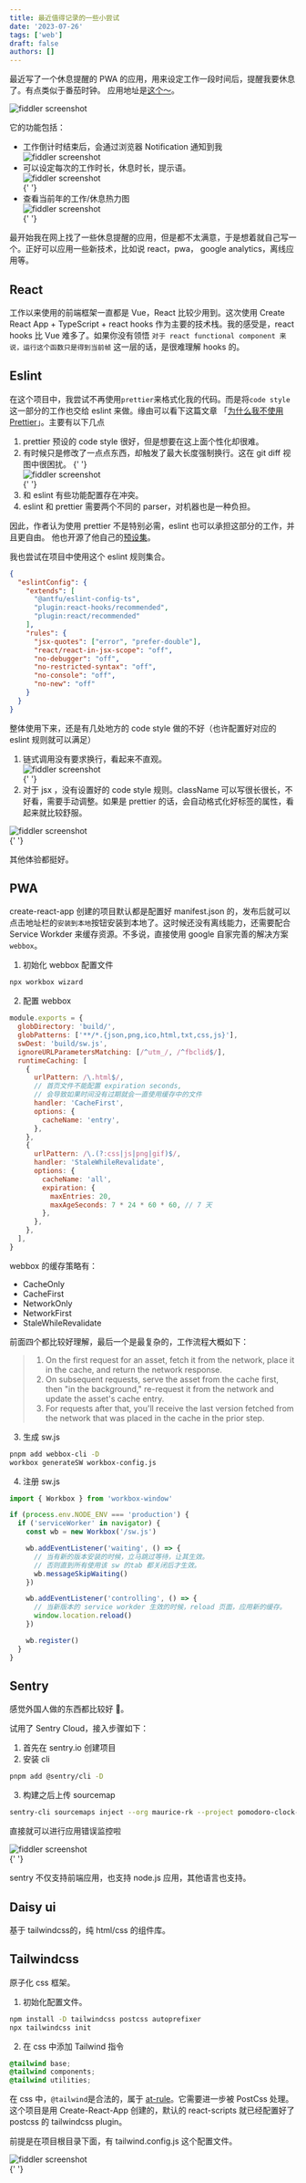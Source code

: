 ```yaml
---
title: 最近值得记录的一些小尝试
date: '2023-07-26'
tags: ['web']
draft: false
authors: []
---
```


最近写了一个休息提醒的 PWA 的应用，用来设定工作一段时间后，提醒我要休息了。有点类似于番茄时钟。
应用地址是[这个～](https://pomodoro-clock-pwa.vercel.app/)。

<div className="relative h-[400px]">
  <Image
    style={{ objectFit: 'contain' }}
    className="my-0"
    alt="fiddler screenshot"
    src="https://cdn.nlark.com/yuque/0/2023/png/438262/1690291909922-bca25574-b801-4ae6-b6ee-d32d86a0efe2.png"
    fill={true}
  />
</div>

它的功能包括：

- 工作倒计时结束后，会通过浏览器 Notification 通知到我
  <div className="relative h-[400px]">
    <Image
      style={{ objectFit: 'contain' }}
      className="my-0"
      alt="fiddler screenshot"
      src="https://cdn.nlark.com/yuque/0/2023/png/438262/1690292100204-05f321ef-9f3d-4fa4-acf9-a931b26dacad.png"
      fill={true}
    />
  </div>
- 可以设定每次的工作时长，休息时长，提示语。
  <div className="relative h-[400px]">
    <Image
      style={{ objectFit: 'contain' }}
      className="my-0"
      alt="fiddler screenshot"
      src="https://cdn.nlark.com/yuque/0/2023/png/438262/1690292163537-49c9ca8f-ae72-46cc-ad86-a89c23335006.png"
      fill={true}
    />
  </div>{' '}
- 查看当前年的工作/休息热力图
  <div className="relative h-[400px]">
    <Image
      style={{ objectFit: 'contain' }}
      className="my-0"
      alt="fiddler screenshot"
      src="https://cdn.nlark.com/yuque/0/2023/png/438262/1690292247266-95cd59df-4039-4b1e-bd84-0c8c5a406a0a.png"
      fill={true}
    />
  </div>{' '}

最开始我在网上找了一些休息提醒的应用，但是都不太满意，于是想着就自己写一个。正好可以应用一些新技术，比如说 react，pwa， google analytics，离线应用等。

## React

工作以来使用的前端框架一直都是 Vue，React 比较少用到。这次使用 Create React App + TypeScript + react hooks 作为主要的技术栈。我的感受是，react hooks 比 Vue 难多了。如果你没有领悟 `对于 react functional component 来说，运行这个函数只是得到当前帧` 这一层的话，是很难理解 hooks 的。

## Eslint

在这个项目中，我尝试不再使用`prettier`来格式化我的代码。而是将`code style`这一部分的工作也交给 eslint 来做。缘由可以看下这篇文章 「[为什么我不使用 Prettier](https://antfu.me/posts/why-not-prettier-zh)」。主要有以下几点

1. prettier 预设的 code style 很好，但是想要在这上面个性化却很难。
2. 有时候只是修改了一点点东西，却触发了最大长度强制换行。这在 git diff 视图中很困扰。
   {' '}
   <div className="relative h-[400px]">
     <Image
       style={{ objectFit: 'contain' }}
       className="my-0"
       alt="fiddler screenshot"
       src="https://cdn.nlark.com/yuque/0/2023/png/438262/1690293377150-2e9767a3-cc1d-4d43-9d01-0a5017d2e663.png"
       fill={true}
     />
   </div>{' '}
3. 和 eslint 有些功能配置存在冲突。
4. eslint 和 prettier 需要两个不同的 parser，对机器也是一种负担。

因此，作者认为使用 prettier 不是特别必需，eslint 也可以承担这部分的工作，并且更自由。
他也开源了他自己的[预设集](https://github.com/antfu/eslint-config)。

我也尝试在项目中使用这个 eslint 规则集合。

```json
{
  "eslintConfig": {
    "extends": [
      "@antfu/eslint-config-ts",
      "plugin:react-hooks/recommended",
      "plugin:react/recommended"
    ],
    "rules": {
      "jsx-quotes": ["error", "prefer-double"],
      "react/react-in-jsx-scope": "off",
      "no-debugger": "off",
      "no-restricted-syntax": "off",
      "no-console": "off",
      "no-new": "off"
    }
  }
}
```

整体使用下来，还是有几处地方的 code style 做的不好（也许配置好对应的 eslint 规则就可以满足）

1. 链式调用没有要求换行，看起来不直观。
   <div className="relative h-[400px]">
     <Image
       style={{ objectFit: 'contain' }}
       className="my-0"
       alt="fiddler screenshot"
       src="https://cdn.nlark.com/yuque/0/2023/png/438262/1690294013662-c2063267-ac09-4248-a92b-f09014103380.png"
       fill={true}
     />
   </div>{' '}
2. 对于 jsx ，没有设置好的 code style 规则。className 可以写很长很长，不好看，需要手动调整。如果是 prettier 的话，会自动格式化好标签的属性，看起来就比较舒服。

<div className="relative h-[400px]">
  <Image
    style={{ objectFit: 'contain' }}
    className="my-0"
    alt="fiddler screenshot"
    src="https://cdn.nlark.com/yuque/0/2023/png/438262/1690294129875-cdde1063-44b3-473a-b092-bfcfaa23b3f2.png"
    fill={true}
  />
</div>{' '}

其他体验都挺好。

## PWA

create-react-app 创建的项目默认都是配置好 manifest.json 的，发布后就可以点击地址栏的`安装到本地`按钮安装到本地了。这时候还没有离线能力，还需要配合 Service Workder 来缓存资源。不多说，直接使用 google 自家完善的解决方案 `webbox`。

1. 初始化 webbox 配置文件

```bash
npx workbox wizard
```

2. 配置 webbox

```javascript
module.exports = {
  globDirectory: 'build/',
  globPatterns: ['**/*.{json,png,ico,html,txt,css,js}'],
  swDest: 'build/sw.js',
  ignoreURLParametersMatching: [/^utm_/, /^fbclid$/],
  runtimeCaching: [
    {
      urlPattern: /\.html$/,
      // 首页文件不能配置 expiration seconds,
      // 会导致如果时间没有过期就会一直使用缓存中的文件
      handler: 'CacheFirst',
      options: {
        cacheName: 'entry',
      },
    },
    {
      urlPattern: /\.(?:css|js|png|gif)$/,
      handler: 'StaleWhileRevalidate',
      options: {
        cacheName: 'all',
        expiration: {
          maxEntries: 20,
          maxAgeSeconds: 7 * 24 * 60 * 60, // 7 天
        },
      },
    },
  ],
}
```

webbox 的缓存策略有：

- CacheOnly
- CacheFirst
- NetworkOnly
- NetworkFirst
- StaleWhileRevalidate

前面四个都比较好理解，最后一个是最复杂的，工作流程大概如下：

> 1. On the first request for an asset, fetch it from the network, place it in the cache, and return the network response.
> 2. On subsequent requests, serve the asset from the cache first, then "in the background," re-request it from the network and update the asset's cache entry.
> 3. For requests after that, you'll receive the last version fetched from the network that was placed in the cache in the prior step.

3. 生成 sw.js

```bash
pnpm add webbox-cli -D
workbox generateSW workbox-config.js
```

4. 注册 sw.js

```javascript
import { Workbox } from 'workbox-window'

if (process.env.NODE_ENV === 'production') {
  if ('serviceWorker' in navigator) {
    const wb = new Workbox('/sw.js')

    wb.addEventListener('waiting', () => {
      // 当有新的版本安装的时候，立马跳过等待，让其生效。
      // 否则直到所有使用该 sw 的tab 都关闭后才生效。
      wb.messageSkipWaiting()
    })

    wb.addEventListener('controlling', () => {
      // 当新版本的 service workder 生效的时候，reload 页面，应用新的缓存。
      window.location.reload()
    })

    wb.register()
  }
}
```

## Sentry

感觉外国人做的东西都比较好 🤣。

试用了 Sentry Cloud，接入步骤如下：

1. 首先在 sentry.io 创建项目
2. 安装 cli

```bash
pnpm add @sentry/cli -D
```

3. 构建之后上传 sourcemap

```bash
sentry-cli sourcemaps inject --org maurice-rk --project pomodoro-clock-pwa ./build && sentry-cli sourcemaps upload --org maurice-rk --project pomodoro-clock-pwa ./build
```

直接就可以进行应用错误监控啦

<div className="relative h-[400px]">
  <Image
    style={{ objectFit: 'contain' }}
    className="my-0"
    alt="fiddler screenshot"
    src="https://cdn.nlark.com/yuque/0/2023/png/438262/1690296896993-9e40c639-5da3-4e07-a9dd-9dbd2282ce2e.png"
    fill={true}
  />
</div>{' '}

sentry 不仅支持前端应用，也支持 node.js 应用，其他语言也支持。

## Daisy ui

基于 tailwindcss的，纯 html/css 的组件库。

## Tailwindcss

原子化 css 框架。

1. 初始化配置文件。

```bash
npm install -D tailwindcss postcss autoprefixer
npx tailwindcss init
```

2. 在 css 中添加 Tailwind 指令

```css
@tailwind base;
@tailwind components;
@tailwind utilities;
```

在 css 中，`@tailwind`是合法的，属于 [at-rule](https://developer.mozilla.org/en-US/docs/Web/CSS/At-rule)。它需要进一步被 PostCss 处理。这个项目是用 Create-React-App 创建的，默认的 react-scripts 就已经配置好了 postcss 的 tailwindcss plugin。

前提是在项目根目录下面，有 tailwind.config.js 这个配置文件。

<div className="relative h-[400px]">
  <Image
    style={{ objectFit: 'contain' }}
    className="my-0"
    alt="fiddler screenshot"
    src="https://cdn.nlark.com/yuque/0/2023/png/438262/1690339448415-c7ba275d-f3aa-4a0a-8695-568add6528bc.png"
    fill={true}
  />
</div>{' '}
